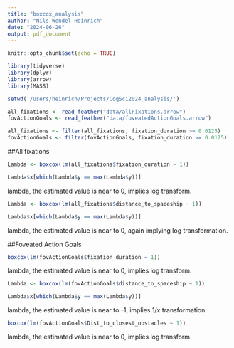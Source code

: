 ```yaml
---
title: "boxcox_analysis"
author: "Nils Wendel Heinrich"
date: "2024-06-26"
output: pdf_document
---
```


```r
knitr::opts_chunk$set(echo = TRUE)
```

```r
library(tidyverse)
library(dplyr)
library(arrow)
library(MASS)

```

```r

setwd('/Users/heinrich/Projects/CogSci2024_analysis/')

all_fixations <- read_feather("data/allFixations.arrow")
fovActionGoals <- read_feather("data/foveatedActionGoals.arrow")

all_fixations <- filter(all_fixations, fixation_duration >= 0.0125)
fovActionGoals <- filter(fovActionGoals, fixation_duration >= 0.0125)

```

##All fixations
```r

Lambda <- boxcox(lm(all_fixations$fixation_duration ~ 1))

Lambda$x[which(Lambda$y == max(Lambda$y))]

```
lambda, the estimated value is near to 0, implies log transform.


```r

Lambda <- boxcox(lm(all_fixations$distance_to_spaceship ~ 1))

Lambda$x[which(Lambda$y == max(Lambda$y))]

```
lambda, the estimated value is near to 0, again implying log transformation.

##Foveated Action Goals
```r

boxcox(lm(fovActionGoals$fixation_duration ~ 1))

```
lambda, the estimated value is near to 0, implies log transform.


```r

Lambda <- boxcox(lm(fovActionGoals$distance_to_spaceship ~ 1))

Lambda$x[which(Lambda$y == max(Lambda$y))]

```
lambda, the estimated value is near to -1, implies 1/x transformation.

```r

boxcox(lm(fovActionGoals$Dist_to_closest_obstacles ~ 1))

```
lambda, the estimated value is near to 0, implies log transform.


